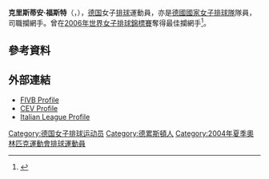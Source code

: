 {{noteTA
|T=zh-hans:克里斯蒂安·福斯特; zh-hk:克里斯蒂安·福斯特; zh-tw:克里斯蒂安·福斯特
|1=zh-hans:福斯特; zh-hk:福斯特; zh-tw:福斯特
}}
{{Infobox 排球選手
| name         = 克里斯蒂安·福斯特<br/>{{lang|de|Christiane Fürst}}
| image        = Christiane Fürst 2.jpg
| imagesize    = 200px
| fullname     = {{lang|de|Christiane Fürst}}
| nickname     = "Fürstl", "Cris"
| birth_date   = {{Birth date and age|1985|3|29}}
| birth_place  = {{GER}}[[德累斯顿|德累斯顿]]
| death_date   = 
| death_place  =  
| height       = {{height|m=1.92}}
| weight        = {{weight|kg=76}}
| spike         = {{height|m=3.05}}
| block         = {{height|m=2.91}}
| position     = 攔網手
| currentclub  = 自由身
| currentnumber= 
| years        = 
| clubs        = 
| nationalyears = 2003-現在
| nationalteam = {{flagicon|GER}} [[德國國家女子排球隊|德國]]
| medaltemplates =
{{MedalSport | 女子[[排球|排球]]}}
{{MedalCountry | {{GER}} }}
{{MedalCompetition|[[歐洲女子排球錦標賽|歐洲女子排球錦標賽]]}}
{{MedalBronze | [[2003年歐洲女子排球錦標賽|2003年 安卡拉]] | 女子隊際}}
{{MedalCompetition|[[世界女排大獎賽|世界女排大獎賽]]}}
{{MedalBronze | [[2009年世界女排大獎賽|2009年 東京]] | 女子隊際}}
}}
'''克里斯蒂安·福斯特'''（{{lang-de|'''Christiane Fürst'''}}，{{bd|1985年|3月29日}}），[[德国|德国]]女子[[排球|排球]]運動員，亦是[[德國國家女子排球隊|德國國家女子排球隊]]隊員，司職攔網手。曾在[[2006年世界女子排球錦標賽|2006年世界女子排球錦標賽]]奪得最佳攔網手<ref>{{cite web|title=DVV Profile|url=http://www.volleyball-verband.de/index.php?dvv=webpart.pages.DVVDynamicPage&navid=5318&coid=5318&cid=1&dvvsid=4b4fb3b9be33c7bc6906263c03a2f3a9|publisher=Deutscher Volleyball-Verband|accessdate=2011-08-28|archive-url=https://web.archive.org/web/20110725211222/http://www.volleyball-verband.de/index.php?dvv=webpart.pages.DVVDynamicPage&navid=5318&coid=5318&cid=1&dvvsid=4b4fb3b9be33c7bc6906263c03a2f3a9|archive-date=2011-07-25|dead-url=yes}}{{de}}</ref>。

==參考資料==
{{reflist}}

==外部連結==
* [http://www.fivb.org/en/volleyball/Competitions/WorldChampionships/2010/Women/Players.asp?Tourn=WWCH2010&Team=GER&No=112473 FIVB Profile] {{Wayback|url=http://www.fivb.org/en/volleyball/Competitions/WorldChampionships/2010/Women/Players.asp?Tourn=WWCH2010&Team=GER&No=112473 |date=20201028134857 }}{{en}}
* [http://www.cev.lu/mmp-cgi/show.pl?cmd=tmpl&id=4730&id2=11903&id3=1&state=p_prj_player&key=0 CEV Profile]{{dead link|date=2017年11月 |bot=InternetArchiveBot |fix-attempted=yes }}{{en}}
* [http://www.legavolleyfemminile.it/DettaglioAtleta.asp?IdAtleta=FUR-CHR-85 Italian League Profile] {{Wayback|url=http://www.legavolleyfemminile.it/DettaglioAtleta.asp?IdAtleta=FUR-CHR-85 |date=20131004223722 }}{{en}}
{{世界盃排球賽最佳副攻}}
{{世界女子排球錦標賽最佳副攻}}
{{DEFAULTSORT:Furst, Christiane}}
[[Category:德国女子排球运动员|Category:德国女子排球运动员]]
[[Category:德累斯頓人|Category:德累斯頓人]]
[[Category:2004年夏季奧林匹克運動會排球運動員|Category:2004年夏季奧林匹克運動會排球運動員]]

{{Commonscat|Christiane Fürst}}
